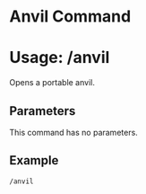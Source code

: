 # Anvil Command
# Usage: /anvil
Opens a portable anvil.

## Parameters
This command has no parameters.

## Example
`/anvil`
